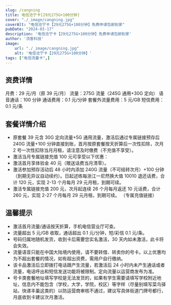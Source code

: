 ```yaml
---
slug: /cangning
title: 电信沧宁卡[29元275G+100分钟]
cover: "./_image/cangning.jpg"
coverAlt: "电信沧宁卡【29元275G+100分钟】免费申请包邮到家"
pubDate: "2024-03-17"
description: '电信沧宁卡【29元275G+100分钟】免费申请包邮到家'
author: '流客科技'
image:
    url: "./_image/cangning.jpg"
    alt: '电信沧宁卡【29元275G+100分钟】'
tags: ["电信流量卡",]
---
```



## 资费详情
月费：29 元/月（原 39 元/月）
流量：275G 流量（245G 通用+30G 定向）
语音通话：100 分钟
通话费用：0.1 元/分钟
套餐外流量费用：5 元/GB
短信费用：0.1 元/条

## 套餐详情介绍
* 原套餐 39 元含 30G 定向流量+5G 通用流量，激活后通过专属链接预存后 240G 流量+100 分钟直接到账，首月按原套餐按天折算后一次性扣除，次月 2 号一次性扣除当月月租，请注意及时缴费（不充值不享受）。
* 激活当月专属链接充值 100 元可享受以下优惠：
* 激活首月享体验金 40 元（赠送话费当月清零）。
* 激活参加预存活动后 48 小时内添加 240G 流量（不可结转次月）+100 分钟（到期无异议自动续约）。日起述练每浙江一尼然换大值 10010 退还话费，合计 120 元，实现 2-13 个月每月 29 元月租，到期可续。
* 激活专属链接充值 200 元，次月起连续 26 个月每月返还 10 元话费，合计 260 元，实现 2-27 个月每月 29 元月租，到期可续。
（专属充值链接）


## 温馨提示

* 激活首月流量/通话按天折算，手机电信营业厅可查。
* 流量超出 5 元/GB 收取，通话超出 0.1 元/分钟，短/彩信 0.1 元/条。
* 号码归属地随机发货，收到卡后需要您实名激活，30 天内如未激活，此卡将会失效。
* 流量语音只能在中国大陆境内使用，请不要转借、转卖你的号卡。以上优惠均为不超出套餐的情况，如有超出资费，需用户自行缴纳。
* 该卡品激活后立即拨打电话跟产生流量，若激活后 24 小时内未产生通话或者流量，电话呼出和短信发送功能将被限制。定向流量以运营商发布为准。
* 号卡类套餐地址填写学校是无法发货的，如果有学生需要请填写学校附近地址，信息内不能包含（学校，大学，学院，校区）等字样（尽量别填写菜鸟驿站，快递丰巢这类的）以防运营商审核不通过，建议写具体街道门牌号都行，月底收到卡建议次月激活。